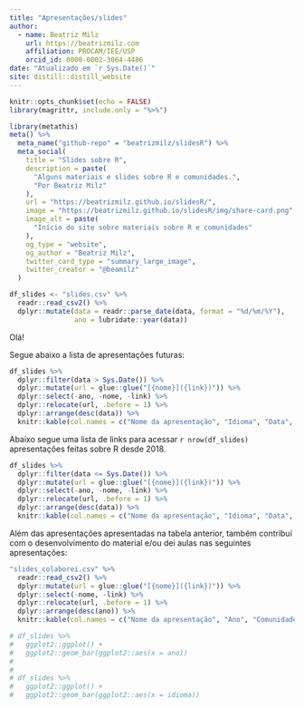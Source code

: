 ```yaml
---
title: "Apresentações/slides"
author:
  - name: Beatriz Milz
    url: https://beatrizmilz.com
    affiliation: PROCAM/IEE/USP
    orcid_id: 0000-0002-3064-4486
date: "Atualizado em `r Sys.Date()`"
site: distill::distill_website
---
```


```r
knitr::opts_chunk$set(echo = FALSE)
library(magrittr, include.only = "%>%")
```

```r
library(metathis)
meta() %>%
  meta_name("github-repo" = "beatrizmilz/slidesR") %>% 
  meta_social(
    title = "Slides sobre R",
    description = paste(
      "Alguns materiais e slides sobre R e comunidades.",
      "Por Beatriz Milz"
    ),
    url = "https://beatrizmilz.github.io/slidesR/",
    image = "https://beatrizmilz.github.io/slidesR/img/share-card.png",
    image_alt = paste(
      "Início do site sobre materiais sobre R e comunidades"
    ),
    og_type = "website",
    og_author = "Beatriz Milz",
    twitter_card_type = "summary_large_image",
    twitter_creator = "@beamilz"
  )
```


```r
df_slides <- "slides.csv" %>% 
  readr::read_csv2() %>% 
  dplyr::mutate(data = readr::parse_date(data, format = "%d/%m/%Y"),
                ano = lubridate::year(data))
```

Olá! 

Segue abaixo a lista de apresentações futuras:


```r
df_slides %>% 
  dplyr::filter(data > Sys.Date()) %>% 
  dplyr::mutate(url = glue::glue("[{nome}]({link})")) %>% 
  dplyr::select(-ano, -nome, -link) %>% 
  dplyr::relocate(url, .before = 1) %>% 
  dplyr::arrange(desc(data)) %>% 
  knitr::kable(col.names = c("Nome da apresentação", "Idioma", "Data", "Local", "Co-autoria"))
```



Abaixo segue uma lista de links para acessar `r nrow(df_slides)` apresentações feitas sobre R desde 2018. 

```r
df_slides %>% 
  dplyr::filter(data <= Sys.Date()) %>% 
  dplyr::mutate(url = glue::glue("[{nome}]({link})")) %>% 
  dplyr::select(-ano, -nome, -link) %>% 
  dplyr::relocate(url, .before = 1) %>% 
  dplyr::arrange(desc(data)) %>% 
  knitr::kable(col.names = c("Nome da apresentação", "Idioma", "Data", "Local", "Co-autoria"))
```


Além das apresentações apresentadas na tabela anterior, também contribuí com o desenvolvimento do material e/ou dei aulas nas seguintes apresentações:

```r
"slides_colaborei.csv" %>% 
  readr::read_csv2() %>% 
  dplyr::mutate(url = glue::glue("[{nome}]({link})")) %>% 
  dplyr::select(-nome, -link) %>% 
  dplyr::relocate(url, .before = 1) %>% 
  dplyr::arrange(desc(ano)) %>% 
  knitr::kable(col.names = c("Nome da apresentação", "Ano", "Comunidade"))
```






```r
# df_slides %>%
#   ggplot2::ggplot() +
#   ggplot2::geom_bar(ggplot2::aes(x = ano))
# 
# 
# df_slides %>%
#   ggplot2::ggplot() +
#   ggplot2::geom_bar(ggplot2::aes(x = idioma))
```

